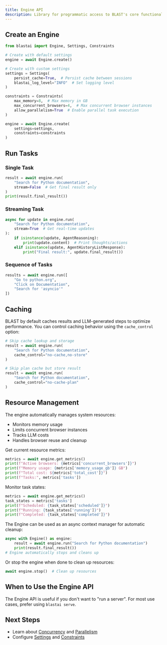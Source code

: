 ```yaml
---
title: Engine API
description: Library for programmatic access to BLAST's core functionality.
---
```


## Create an Engine

```python
from blastai import Engine, Settings, Constraints

# Create with default settings
engine = await Engine.create()

# Create with custom settings
settings = Settings(
    persist_cache=True,  # Persist cache between sessions
    blastai_log_level="INFO"  # Set logging level
)

constraints = Constraints(
    max_memory=8,  # Max memory in GB
    max_concurrent_browsers=4,  # Max concurrent browser instances
    allow_parallelism=True  # Enable parallel task execution
)

engine = await Engine.create(
    settings=settings,
    constraints=constraints
)
```

## Run Tasks

### Single Task

```python
result = await engine.run(
    "Search for Python documentation",
    stream=False  # Get final result only
)
print(result.final_result())
```

### Streaming Task

```python
async for update in engine.run(
    "Search for Python documentation",
    stream=True  # Get real-time updates
):
    if isinstance(update, AgentReasoning):
        print(update.content)  # Print thoughts/actions
    elif isinstance(update, AgentHistoryListResponse):
        print("Final result:", update.final_result())
```

### Sequence of Tasks

```python
results = await engine.run([
    "Go to python.org",
    "Click on Documentation",
    "Search for 'asyncio'"
])
```

## Caching

BLAST by default caches results and LLM-generated steps to optimize performance. You can control caching behavior using the `cache_control` option:

```python
# Skip cache lookup and storage
result = await engine.run(
    "Search for Python documentation",
    cache_control="no-cache,no-store"
)

# Skip plan cache but store result
result = await engine.run(
    "Search for Python documentation",
    cache_control="no-cache-plan"
)
```

## Resource Management

The engine automatically manages system resources:

- Monitors memory usage
- Limits concurrent browser instances
- Tracks LLM costs
- Handles browser reuse and cleanup

Get current resource metrics:

```python
metrics = await engine.get_metrics()
print(f"Active browsers: {metrics['concurrent_browsers']}")
print(f"Memory usage: {metrics['memory_usage_gb']} GB")
print(f"Total cost: ${metrics['total_cost']}")
print(f"Tasks:", metrics['tasks'])
```

Monitor task states:

```python
metrics = await engine.get_metrics()
task_states = metrics['tasks']
print(f"Scheduled: {task_states['scheduled']}")
print(f"Running: {task_states['running']}")
print(f"Completed: {task_states['completed']}")
```

The Engine can be used as an async context manager for automatic cleanup:

```python
async with Engine() as engine:
    result = await engine.run("Search for Python documentation")
    print(result.final_result())
# Engine automatically stops and cleans up
```

Or stop the engine when done to clean up resources:

```python
await engine.stop()  # Clean up resources
```

## When to Use the Engine API

The Engine API is useful if you don't want to "run a server". For most use cases, prefer using `blastai serve`.

## Next Steps

- Learn about [Concurrency](/guides/concurrency) and [Parallelism](/guides/parallelism)
- Configure [Settings](/guides/settings) and [Constraints](/guides/constraints)